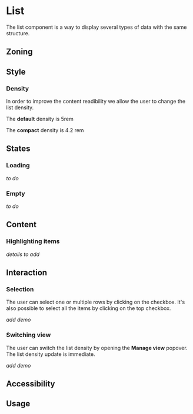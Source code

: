 
<Meta title="Components/List/List"/>

<FigmaLink href="https://www.figma.com/file/YOFfHsT7Gf3FUUm74i4thw/List?node-id=700%3A75639" />

# List

The list component is a way to display several types of data with the same structure.

## Zoning

<FigmaImage
	src="https://www.figma.com/file/qc8oUSyVJM67gSsbTShftt/%F0%9F%93%90-Zoning?node-id=554%3A66"
	alt="List - zoning"
/>

## Style

### Density

In order to improve the content readibility we allow the user to change the list density. 

The **default** density is 5rem 

<FigmaImage
	src="https://www.figma.com/file/YOFfHsT7Gf3FUUm74i4thw/List?node-id=691%3A75433"
	alt="list default density"
/>

The **compact** density is 4.2 rem 

<FigmaImage
	src="https://www.figma.com/file/YOFfHsT7Gf3FUUm74i4thw/List?node-id=691%3A75437"
	alt="list compact density"
/>

## States

### Loading

_to do_

### Empty 

_to do_


## Content



### Highlighting items

_details to add_

<FigmaImage
	src="https://www.figma.com/file/YOFfHsT7Gf3FUUm74i4thw/List?node-id=788%3A18132"
	alt="Highlight new items - Default"
/>


## Interaction

### Selection

The user can select one or multiple rows by clicking on the checkbox. It's also possible to select all the items by clicking on the top checkbox.

_add demo_

### Switching view

The user can switch the list density by opening the **Manage view** popover. The list density update is immediate.

<FigmaImage
	src="https://www.figma.com/file/YOFfHsT7Gf3FUUm74i4thw/List?node-id=933%3A158"
	alt="Manage view - button"
/>

_add demo_ 

## Accessibility

## Usage

